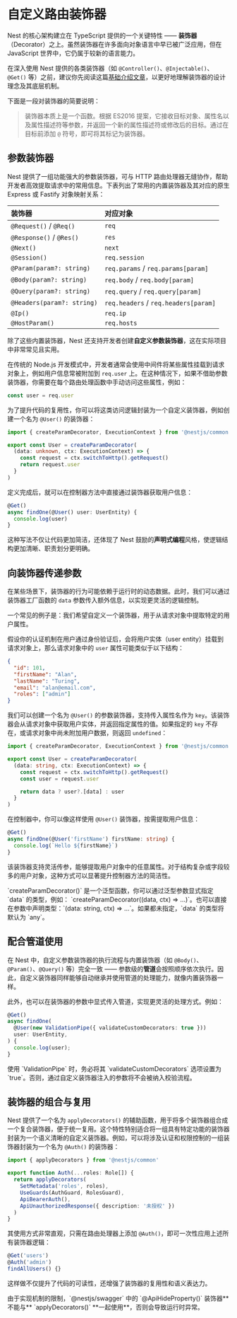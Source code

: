 # 自定义路由装饰器

Nest 的核心架构建立在 TypeScript 提供的一个关键特性 —— **装饰器**（Decorator）之上。虽然装饰器在许多面向对象语言中早已被广泛应用，但在 JavaScript 世界中，它仍属于较新的语言能力。

在深入使用 Nest 提供的各类装饰器（如 `@Controller()`、`@Injectable()`、`@Get()` 等）之前，建议你先阅读这篇[基础介绍文章](https://medium.com/google-developers/exploring-es7-decorators-76ecb65fb841)，以更好地理解装饰器的设计理念及其底层机制。

下面是一段对装饰器的简要说明：

> 装饰器本质上是一个函数。根据 ES2016 提案，它接收目标对象、属性名以及属性描述符等参数，并返回一个新的属性描述符或修改后的目标。通过在目标前添加 `@` 符号，即可将其标记为装饰器。

## 参数装饰器

Nest 提供了一组功能强大的参数装饰器，可与 HTTP 路由处理器无缝协作，帮助开发者高效提取请求中的常用信息。下表列出了常用的内置装饰器及其对应的原生 Express 或 Fastify 对象映射关系：

| 装饰器                     | 对应对象                             |
| :------------------------- | :----------------------------------- |
| `@Request()` / `@Req()`    | `req`                                |
| `@Response()` / `@Res()`   | `res`                                |
| `@Next()`                  | `next`                               |
| `@Session()`               | `req.session`                        |
| `@Param(param?: string)`   | `req.params` / `req.params[param]`   |
| `@Body(param?: string)`    | `req.body` / `req.body[param]`       |
| `@Query(param?: string)`   | `req.query` / `req.query[param]`     |
| `@Headers(param?: string)` | `req.headers` / `req.headers[param]` |
| `@Ip()`                    | `req.ip`                             |
| `@HostParam()`             | `req.hosts`                          |

除了这些内置装饰器，Nest 还支持开发者创建**自定义参数装饰器**，这在实际项目中非常常见且实用。

在传统的 Node.js 开发模式中，开发者通常会使用中间件将某些属性挂载到请求对象上，例如用户信息常被附加到 `req.user` 上。在这种情况下，如果不借助参数装饰器，你需要在每个路由处理函数中手动访问这些属性，例如：

```ts
const user = req.user
```

为了提升代码的复用性，你可以将这类访问逻辑封装为一个自定义装饰器，例如创建一个名为 `@User()` 的装饰器：

```ts filename='user.decorator.ts'
import { createParamDecorator, ExecutionContext } from '@nestjs/common'

export const User = createParamDecorator(
  (data: unknown, ctx: ExecutionContext) => {
    const request = ctx.switchToHttp().getRequest()
    return request.user
  }
)
```

定义完成后，就可以在控制器方法中直接通过装饰器获取用户信息：

```ts
@Get()
async findOne(@User() user: UserEntity) {
  console.log(user)
}
```

这种写法不仅让代码更加简洁，还体现了 Nest 鼓励的**声明式编程**风格，使逻辑结构更加清晰、职责划分更明确。

## 向装饰器传递参数

在某些场景下，装饰器的行为可能依赖于运行时的动态数据。此时，我们可以通过装饰器工厂函数的 `data` 参数传入额外信息，以实现更灵活的逻辑控制。

一个常见的例子是：我们希望自定义一个装饰器，用于从请求对象中提取特定的用户属性。

假设你的认证机制在用户通过身份验证后，会将用户实体（user entity）挂载到请求对象上，那么请求对象中的 `user` 属性可能类似于以下结构：

```json
{
  "id": 101,
  "firstName": "Alan",
  "lastName": "Turing",
  "email": "alan@email.com",
  "roles": ["admin"]
}
```

我们可以创建一个名为 `@User()` 的参数装饰器，支持传入属性名作为 `key`。该装饰器会从请求对象中获取用户实体，并返回指定属性的值。如果指定的 `key` 不存在，或请求对象中尚未附加用户数据，则返回 `undefined`：

```ts filename='user.decorator.ts'
import { createParamDecorator, ExecutionContext } from '@nestjs/common'

export const User = createParamDecorator(
  (data: string, ctx: ExecutionContext) => {
    const request = ctx.switchToHttp().getRequest()
    const user = request.user

    return data ? user?.[data] : user
  }
)
```

在控制器中，你可以像这样使用 `@User()` 装饰器，按需提取用户信息：

```ts
@Get()
async findOne(@User('firstName') firstName: string) {
  console.log(`Hello ${firstName}`)
}
```

该装饰器支持灵活传参，能够提取用户对象中的任意属性。对于结构复杂或字段较多的用户对象，这种方式可以显著提升控制器方法的简洁性。

<CalloutInfo>
  `createParamDecorator<T>()` 是一个泛型函数，你可以通过泛型参数显式指定 `data` 的类型，例如：
`createParamDecorator<string>((data, ctx) => ...)`。也可以直接在参数中声明类型：`(data: string, ctx) => ...`。如果都未指定，`data` 的类型将默认为 `any`。
</CalloutInfo>

## 配合管道使用

在 Nest 中，自定义参数装饰器的执行流程与内置装饰器（如 `@Body()`、`@Param()`、`@Query()` 等）完全一致 —— 参数级的**管道**会按照顺序依次执行。因此，自定义装饰器同样能够自动继承并使用管道的处理能力，就像内置装饰器一样。

此外，也可以在装饰器的参数中显式传入管道，实现更灵活的处理方式。例如：

```ts
@Get()
async findOne(
  @User(new ValidationPipe({ validateCustomDecorators: true }))
  user: UserEntity,
) {
  console.log(user);
}
```

<CalloutInfo type="warning">
  使用 `ValidationPipe` 时，务必将其 `validateCustomDecorators` 选项设置为
  `true`。否则，通过自定义装饰器注入的参数将不会被纳入校验流程。
</CalloutInfo>

## 装饰器的组合与复用

Nest 提供了一个名为 `applyDecorators()` 的辅助函数，用于将多个装饰器组合成一个复合装饰器，便于统一复用。这个特性特别适合将一组具有特定功能的装饰器封装为一个语义清晰的自定义装饰器。例如，可以将涉及认证和权限控制的一组装饰器封装为一个名为 `@Auth()` 的装饰器：

```ts filename='auth.decorator.ts'
import { applyDecorators } from '@nestjs/common'

export function Auth(...roles: Role[]) {
  return applyDecorators(
    SetMetadata('roles', roles),
    UseGuards(AuthGuard, RolesGuard),
    ApiBearerAuth(),
    ApiUnauthorizedResponse({ description: '未授权' })
  )
}
```

其使用方式非常直观，只需在路由处理器上添加 `@Auth()`，即可一次性应用上述所有装饰器逻辑：

```ts
@Get('users')
@Auth('admin')
findAllUsers() {}
```

这样做不仅提升了代码的可读性，还增强了装饰器的复用性和语义表达力。

<CalloutInfo type="warning">
  由于实现机制的限制，`@nestjs/swagger` 中的 `@ApiHideProperty()`
  装饰器**不能与** `applyDecorators()` **一起使用**，否则会导致运行时异常。
</CalloutInfo>
